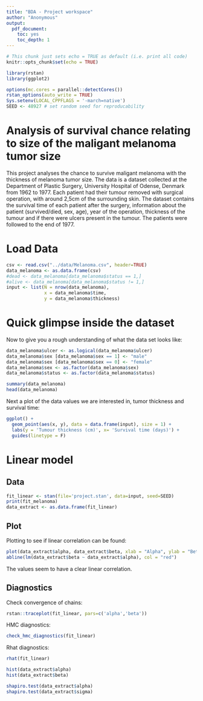 ```yaml
---
title: "BDA - Project workspace"
author: "Anonymous"
output: 
  pdf_document: 
    toc: yes
    toc_depth: 1
---
```


```r
# This chunk just sets echo = TRUE as default (i.e. print all code)
knitr::opts_chunk$set(echo = TRUE)
```

```r
library(rstan)
library(ggplot2)

options(mc.cores = parallel::detectCores())
rstan_options(auto_write = TRUE)
Sys.setenv(LOCAL_CPPFLAGS = '-march=native')
SEED <- 48927 # set random seed for reproducability
```


# Analysis of survival chance relating to size of the maligant melanoma tumor size

This project analyses the chance to survive maligant melanoma with the thickness of melanoma tumor size. The data is a dataset collected at the Department of Plastic Surgery, University Hospital of Odense, Denmark from 1962 to 1977. Each patient had their tumour removed with surgical operation, with around 2,5cm of the surrounding skin. The dataset contains the survival time of each patient after the surgery, information about the patient (survived/died, sex, age), year of the operation, thickness of the tumour and if there were ulcers present in the tumour. The patients were followed to the end of 1977.

# Load Data

```r
csv <- read.csv("../data/Melanoma.csv", header=TRUE)
data_melanoma <- as.data.frame(csv)
#dead <- data_melanoma[data_melanoma$status == 1,]
#alive <- data_melanoma[data_melanoma$status != 1,]
input <- list(N = nrow(data_melanoma),
              x = data_melanoma$time,
              y = data_melanoma$thickness)
```

# Quick glimpse inside the dataset

Now to give you a rough understanding of what the data set looks like:

```r
data_melanoma$ulcer <- as.logical(data_melanoma$ulcer)
data_melanoma$sex [data_melanoma$sex == 1] <- "male"
data_melanoma$sex [data_melanoma$sex == 0] <- "female"
data_melanoma$sex <- as.factor(data_melanoma$sex)
data_melanoma$status <- as.factor(data_melanoma$status)

summary(data_melanoma)
head(data_melanoma)
```

Next a plot of the data values we are interested in, tumor thickness and survival time:

```r
ggplot() +
  geom_point(aes(x, y), data = data.frame(input), size = 1) +
  labs(y = 'Tumour thickness (cm)', x= 'Survival time (days)') +
  guides(linetype = F)
```

# Linear model

## Data

```r
fit_linear <- stan(file='project.stan', data=input, seed=SEED)
print(fit_melanoma)
data_extract <- as.data.frame(fit_linear)
```

## Plot

Plotting to see if linear correlation can be found:

```r
plot(data_extract$alpha, data_extract$beta, xlab = "Alpha", ylab = "Beta")
abline(lm(data_extract$beta ~ data_extract$alpha), col = "red")
```

The values seem to have a clear linear correlation.

## Diagnostics

Check convergence of chains:
```r
rstan::traceplot(fit_linear, pars=c('alpha','beta'))
```


HMC diagnostics:
```r
check_hmc_diagnostics(fit_linear)
```


Rhat diagnostics:

```r
rhat(fit_linear)
```


```r
hist(data_extract$alpha)
hist(data_extract$beta)
```


```r
shapiro.test(data_extract$alpha)
shapiro.test(data_extract$sigma)
```

